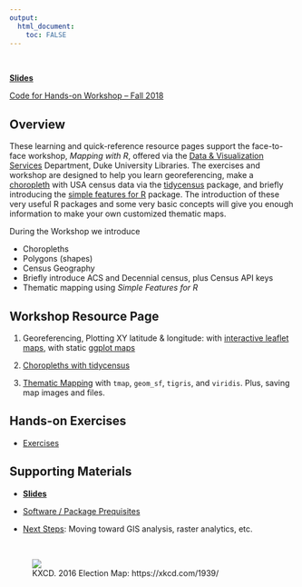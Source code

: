 ```yaml
---
output: 
  html_document:
    toc: FALSE
---
```

&nbsp;

[**Slides**](slides)

[Code for Hands-on Workshop -- Fall 2018](https://github.com/libjohn/map-fall2018)

## Overview

These learning and quick-reference resource pages support the face-to-face workshop, _Mapping with R_, offered via the [Data & Visualization Services](https://library.duke.edu/data/) Department, Duke University Libraries. The exercises and workshop are designed to help you learn georeferencing, make a  [choropleth](https://en.wikipedia.org/wiki/Choropleth_map) with USA census data via the [tidycensus](https://walkerke.github.io/tidycensus/) package, and briefly introducing the [simple features for R](http://r-spatial.github.io/sf/) package. The introduction of these very useful R packages and some very basic concepts will give you enough information to make your own customized thematic maps.

During the Workshop we introduce

- Choropleths
- Polygons (shapes)
- Census Geography
- Briefly introduce ACS and Decennial census, plus Census API keys 
- Thematic mapping using _Simple Features for R_

## Workshop Resource Page

1. Georeferencing, Plotting XY latitude & longitude: with [interactive leaflet maps](01_georeference.html), with static [ggplot maps](01_ggmap_georef.html)

1. [Choropleths with tidycensus](02_choropleth.html)

1. [Thematic Mapping](030_thematic_sf.html) with `tmap`, `geom_sf`, `tigris`, and `viridis`.  Plus, saving map images and files.

## Hands-on Exercises

- [Exercises](exercises.html)


## Supporting Materials

- [**Slides**](slides)

- [Software / Package Prequisites](software_prereqs.html)

- [Next Steps](next.html): Moving toward GIS analysis, raster analytics, etc.


&nbsp;

<figure>![](https://imgs.xkcd.com/comics/2016_election_map.png)<figcaption>KXCD.  2016 Election Map:  https://xkcd.com/1939/</figcaption></figure><br>


